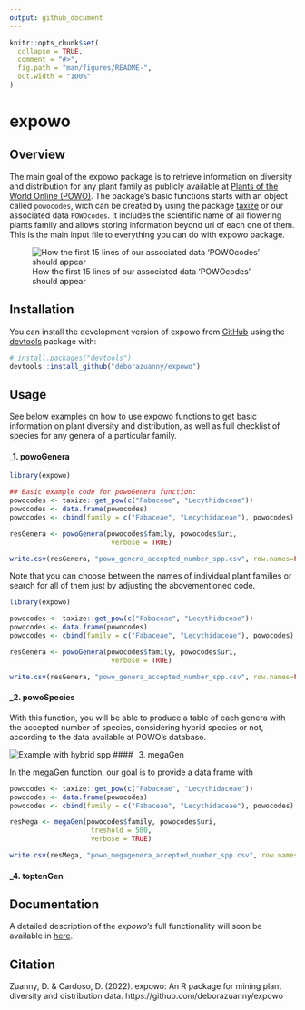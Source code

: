 ```yaml
---
output: github_document
---
```


<!-- README.md is generated from README.Rmd. Please edit that file -->

```r
knitr::opts_chunk$set(
  collapse = TRUE,
  comment = "#>",
  fig.path = "man/figures/README-",
  out.width = "100%"
)
```

# expowo

<!-- badges: start -->
<!-- badges: end -->

## Overview

The main goal of the expowo package is to retrieve information on diversity
and distribution for any plant family as publicly available at [Plants of the World Online (POWO)](https://powo.science.kew.org). The package's basic functions starts 
with an object called `powocodes`, wich can be created by using the package 
[taxize](https://github.com/ropensci/taxize) or our associated data `POWOcodes`.
It includes the scientific name of all flowering plants family and allows storing information  beyond uri of each one of them. This is the main input file to everything you can do with expowo package.  

![How the first 15 lines of our associated data 'POWOcodes' should appear](vignettes/POWOcodes.png)

## Installation

You can install the development version of expowo from [GitHub](https://github.com/) using the [devtools](https://github.com/r-lib/devtools) package with:

``` r
# install.packages("devtools")
devtools::install_github("deborazuanny/expowo")
```

## Usage

See below examples on how to use expowo functions to get basic information
on plant diversity and distribution, as well as full checklist of species for
any genera of a particular family.

#### _1. powoGenera

``` r
library(expowo)

## Basic example code for powoGenera function:
powocodes <- taxize::get_pow(c("Fabaceae", "Lecythidaceae"))
powocodes <- data.frame(powocodes)
powocodes <- cbind(family = c("Fabaceae", "Lecythidaceae"), powocodes)

resGenera <- powoGenera(powocodes$family, powocodes$uri,
                         verbose = TRUE)

write.csv(resGenera, "powo_genera_accepted_number_spp.csv", row.names=FALSE)
```

Note that you can choose between the names of individual plant families or search 
for all of them just by adjusting the abovementioned code.

```r
library(expowo)

powocodes <- taxize::get_pow(c("Fabaceae", "Lecythidaceae"))
powocodes <- data.frame(powocodes)
powocodes <- cbind(family = c("Fabaceae", "Lecythidaceae"), powocodes)

resGenera <- powoGenera(powocodes$family, powocodes$uri,
                         verbose = TRUE)

write.csv(resGenera, "powo_genera_accepted_number_spp.csv", row.names=FALSE)
```


#### _2. powoSpecies

With this function, you will be able to produce a table of each genera with the 
accepted number of species, considering hybrid species or not, according to the 
data available at POWO's database.



![Example with hybrid spp](vignettes/.png)
#### _3. megaGen

In the megaGen function, our goal is to provide a data frame with 

``` r
powocodes <- taxize::get_pow(c("Fabaceae", "Lecythidaceae"))
powocodes <- data.frame(powocodes)
powocodes <- cbind(family = c("Fabaceae", "Lecythidaceae"), powocodes)

resMega <- megaGen(powocodes$family, powocodes$uri,
                    treshold = 500,
                    verbose = TRUE)

write.csv(resMega, "powo_megagenera_accepted_number_spp.csv", row.names=FALSE)
```

#### _4. toptenGen


## Documentation
A detailed description of the _expowo_'s full functionality will soon be available in [here](https://github.com/deborazuanny/expowo/tree/main/vignettes/).


## Citation
Zuanny, D. & Cardoso, D. (2022). expowo: An R package for mining plant diversity and distribution data. https://github.com/deborazuanny/expowo
